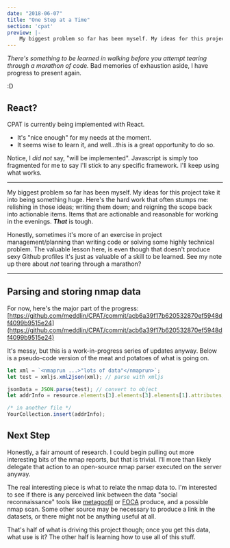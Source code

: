 ```yaml
---
date: "2018-06-07"
title: "One Step at a Time"
section: 'cpat'
preview: |-
    My biggest problem so far has been myself. My ideas for this project take it into being something  huge. Here's the hard work that often stumps me: relishing in those ideas; writing them down; and reigning the scope back into actionable items. Items that are actionable and reasonable for working in the evenings. That is tough.
---
```


*There's something to be learned in walking before you attempt tearing through a marathon of code.* Bad memories of exhaustion aside, I have progress to present again.

:D

## React?

CPAT is currently being implemented with React.

- It's "nice enough" for my needs at the moment.
- It seems wise to learn it, and well...this is a great opportunity to do so.

Notice, I *did not* say, "will be implemented". Javascript is simply too fragmented for me to say I'll stick to any specific framework. I'll keep using what works.

<hr />

My biggest problem so far has been myself. My ideas for this project take it into being something  huge. Here's the hard work that often stumps me: relishing in those ideas; writing them down; and reigning the scope back into actionable items. Items that are actionable and reasonable for working in the evenings. ***That*** is tough.

Honestly, sometimes it's more of an exercise in project management/planning than writing code or solving some highly technical problem. The valuable lesson here, is even though that doesn't produce sexy Github profiles it's just as valuable of a skill to be learned. See my note up there about *not* tearing through a marathon?

<hr />

## Parsing and storing nmap data
For now, here's the major part of the progress: [https://github.com/meddlin/CPAT/commit/acb6a39f17b620532870ef5948df4099b9515e24](https://github.com/meddlin/CPAT/commit/acb6a39f17b620532870ef5948df4099b9515e24)

It's messy, but this is a work-in-progress series of updates anyway. Below is a pseudo-code version of the meat and potatoes of what is going on.

```js
let xml = `<nmaprun ...>"lots of data"</nmaprun>`;
let test = xmljs.xml2json(xml); // parse with xmljs

jsonData = JSON.parse(test); // convert to object
let addrInfo = resource.elements[3].elements[3].elements[1].attributes; // find stuff, specifically an IP address

/* in another file */
YourCollection.insert(addrInfo);
```

## Next Step

Honestly, a fair amount of research. I could begin pulling out more interesting bits of the nmap reports, but that is trivial. I'll more than likely delegate that action to an open-source nmap parser executed on the server anyway.

The real interesting piece is what to relate the nmap data to. I'm interested to see if there is any perceived link between the data "social reconnaissance" tools like [metagoofil](http://www.edge-security.com/metagoofil.php) or [FOCA](http://lifeofpentester.blogspot.com/2014/11/foca-metadata-analysis-tool.html) produce, and a possible nmap scan. Some other source may be necessary to produce a link in the datasets, or there might not be anything useful at all.

That's half of what is driving this project though; once you get this data, what use is it? The other half is learning how to use all of this stuff.